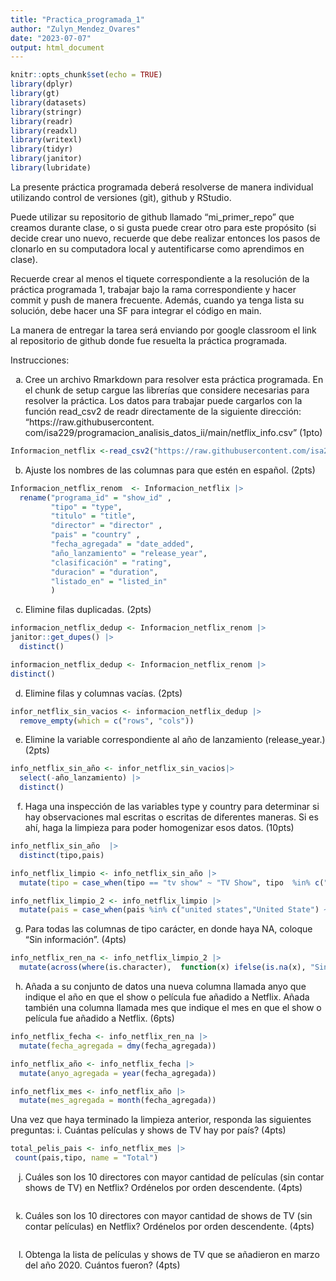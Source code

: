 ```yaml
---
title: "Practica_programada_1"
author: "Zulyn_Mendez_Ovares"
date: "2023-07-07"
output: html_document
---
```


```r
knitr::opts_chunk$set(echo = TRUE)
library(dplyr)
library(gt)
library(datasets)
library(stringr)
library(readr)
library(readxl) 
library(writexl) 
library(tidyr)
library(janitor) 
library(lubridate)
```

La presente práctica programada deberá resolverse de manera individual utilizando control de versiones (git), github y RStudio. 

Puede utilizar su repositorio de github llamado “mi_primer_repo” que creamos durante clase, o si gusta puede crear otro para este propósito (si decide crear uno nuevo, recuerde que debe realizar entonces los pasos de clonarlo en su computadora local y autentificarse como aprendimos en clase). 

Recuerde crear al menos el tiquete correspondiente a la resolución de la práctica programada 1, trabajar bajo la rama correspondiente y hacer commit y push de manera frecuente. Además, cuando ya tenga lista su solución, debe hacer una SF para integrar el código en main. 

La manera de entregar la tarea será enviando por google classroom el link al repositorio de github donde fue resuelta la práctica programada. 

Instrucciones: 

a. Cree un archivo Rmarkdown para resolver esta práctica programada. En el chunk de setup cargue las librerías que considere necesarias para resolver la práctica. Los datos para trabajar puede cargarlos con la función read_csv2 de readr directamente de la siguiente dirección: “https://raw.githubusercontent. com/isa229/programacion_analisis_datos_ii/main/netflix_info.csv” (1pto) 

```r
Informacion_netflix <-read_csv2("https://raw.githubusercontent.com/isa229/programacion_analisis_datos_ii/main/netflix_info.csv")
```

b. Ajuste los nombres de las columnas para que estén en español. (2pts)
```r
Informacion_netflix_renom  <- Informacion_netflix |>
  rename("programa_id" = "show_id" ,
         "tipo" = "type",
         "titulo" = "title",
         "director" = "director" ,
         "pais" = "country" ,
         "fecha_agregada" = "date_added",
         "año_lanzamiento" = "release_year",
         "clasificación" = "rating",
         "duracion" = "duration",
         "listado_en" = "listed_in"
         )
```


c. Elimine filas duplicadas. (2pts) 
```r
informacion_netflix_dedup <- Informacion_netflix_renom |>
janitor::get_dupes() |> 
  distinct()
```

```r
informacion_netflix_dedup <- Informacion_netflix_renom |>
distinct()
```

d. Elimine filas y columnas vacías. (2pts) 

```r
infor_netflix_sin_vacios <- informacion_netflix_dedup |> 
  remove_empty(which = c("rows", "cols"))
```

e. Elimine la variable correspondiente al año de lanzamiento (release_year.) (2pts) 
```r
info_netflix_sin_año <- infor_netflix_sin_vacios|> 
  select(-año_lanzamiento) |>
  distinct()
```


f. Haga una inspección de las variables type y country para determinar si hay observaciones mal escritas o escritas de diferentes maneras. Si es ahí, haga la limpieza para poder homogenizar esos datos. (10pts) 

```r
info_netflix_sin_año  |>
  distinct(tipo,pais)
```

```r
info_netflix_limpio <- info_netflix_sin_año |>
  mutate(tipo = case_when(tipo == "tv show" ~ "TV Show", tipo  %in% c("movie", "Movi") ~ "Movie", TRUE ~ tipo))
```

```r
info_netflix_limpio_2 <- info_netflix_limpio |>
  mutate(pais = case_when(pais %in% c("united states","United State") ~ "United States" ,pais == "india" ~ "India",pais == "canada" ~ "Canada" ,pais == "pakistan" ~ "Pakistan", TRUE ~ pais))
```


g. Para todas las columnas de tipo carácter, en donde haya NA, coloque “Sin información”. (4pts) 
```r
info_netflix_ren_na <- info_netflix_limpio_2 |> 
  mutate(across(where(is.character),  function(x) ifelse(is.na(x), "Sin información", x)))
```


h. Añada a su conjunto de datos una nueva columna llamada anyo que indique el año en que el show o película fue añadido a Netflix. Añada también una columna llamada mes que indique el mes en que el show o película fue añadido a Netflix. (6pts) 
```r
info_netflix_fecha <- info_netflix_ren_na |> 
  mutate(fecha_agregada = dmy(fecha_agregada))
```

```r
info_netflix_año <- info_netflix_fecha |> 
  mutate(anyo_agregada = year(fecha_agregada))
```

```r
info_netflix_mes <- info_netflix_año |> 
  mutate(mes_agregada = month(fecha_agregada))
```


Una vez que haya terminado la limpieza anterior, responda las siguientes preguntas: i. Cuántas películas y shows de TV hay por país? (4pts) 
```r
total_pelis_pais <- info_netflix_mes |>
 count(pais,tipo, name = "Total")
``` 


j. Cuáles son los 10 directores con mayor cantidad de películas (sin contar shows de TV) en Netflix? Ordénelos por orden descendente. (4pts)
```r

```

k. Cuáles son los 10 directores con mayor cantidad de shows de TV (sin contar películas) en Netflix? Ordénelos por orden descendente. (4pts) 
```r

```


l. Obtenga la lista de películas y shows de TV que se añadieron en marzo del año 2020. Cuántos fueron? (4pts) 

```r

```


